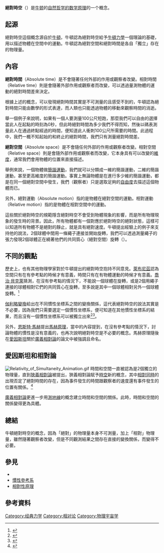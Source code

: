 {{noteTA|G1=Physics}}
'''絕對時空'''（{{lang-en|Absolute time and space}}）是[[牛顿|牛顿]]的[[自然哲学的数学原理|自然哲学的数学原理]]的一个概念。

==起源==
絕對時空這個概念源自於[[牛頓|牛頓]]，牛頓認為絕對時空給予[[牛頓力學|牛頓力學]]一個理論的基礎，用以描述物體在空間中的運動。牛頓認為絕對空間和絕對時間是各自「獨立」存在的物理量。

==內容==
'''絕對時間'''（Absolute time）是不會隨著任何外部的作用或觀察者改變。相對時間（Relative time）則是會隨著外部作用或觀察者而改變，可以透過量測物體的運動的絕對時間差來決定。

根據上述的概念，可以發現絕對時間其實是不可測量的且感受不到的，牛頓認為絕對時間只能由數學的形式表達，而人類也只能透過物體的移動來觀察時間的消逝。

舉一個例子來說明，如果有一個人要測量100公尺短跑，那麼我們可以自由的選擇當此人在起點的時刻為0秒，但此時絕對時間為多少我們不得而知，然後以碼表測量此人在通過終點經過的時間，便知道此人衝刺100公尺所需要的時間。此過程中，我們一概不知起始的和終止的絕對時間，我們只有測量絕對時間差。

'''絕對空間'''（Absolute space）是不會隨任何外部的作用或觀察者改變。相對空間（Relative space）則是會隨外部作用或觀察者而改變，它本身具有可以改變的[[維度|維度]]，通常我們會用物體的位置來直接描述。

舉例來說，一個物體做[[簡諧運動|簡諧運動]]，我們就可以分類成一維的簡諧運動，二維的簡諧運動，甚至更高維度的簡諧運動。事實上無論物體是在進行多少維的簡諧運動，都是在同一個絕對空間中發生，我們（觀察者）只是選取足夠的[[自由度_(物理學)|自由度]]去描述這個物體而已。

另外，絕對運動（Absolute motion）指的是物體在絕對空間的運動。相對運動（Relative motion）指的是物體在相對空間中的運動。

這些關於絕對時空的規範隱含絕對時空不會受到物體現象的影響，而是所有物理現象的發生時的背景。因此，所有物體都有一個對應於絕對時空的絕對狀態，這樣可以知道所有物體不是絕對的靜止，就是具有絕對速度。牛頓提出經驗上的例子來支持他的說法，2個球體中間用一條繩子連接並開始旋轉，我們可以透過測量繩子的張力發現2個球體正在繞著他們的共同質心（絕對空間）旋轉（{{tsl|en|Absolute Rotation|絕對旋轉}}）。

==不同的觀點==
歷史上，也有其他物理學家對於牛頓提出的絕對時空抱持不同意見。[[萊布尼茲|萊布尼茲]]認為空間只有在有參考點的時候才有意義，時間只有在有物體運動的時候才有意義。[[喬治·貝克萊|喬治·貝克萊]]猜測，在沒有參考點的情況下，不能說一個球體在旋轉，或是2個用繩子連接的球體相對它們的共同質心在旋轉，至多說是其中一個球體相對另外一個球體旋轉。<ref>{{cite web|title=Absolute and Relational Theories of Space and Motion - The Stanford Encyclopedia of Philosophy|url=https://plato.stanford.edu/entries/spacetime-theories|author=Huggett, Nick and Hoefer, Carl|editor=Edward N. Zalta|publisher=Metaphysics Research Lab, Stanford University|date=2015-01-22|access-date=2016-12-27|archive-date=2021-04-12|archive-url=https://web.archive.org/web/20210412194334/https://plato.stanford.edu/entries/spacetime-theories/|dead-url=no}}</ref>

[[伽利略變換|伽利略變換]]給出在不同慣性坐標系之間的變換關係，這代表絕對時空的說法其實是不必要，因為我們只需要選定一個慣性坐標系，便可知道在其他慣性坐標系的結果，而且沒有一個慣性坐標系可以被獨立出來<ref>{{cite web|title=Space and Time: Inertial Frames - The Stanford Encyclopedia of Philosophy|url=https://plato.stanford.edu/entries/spacetime-iframes/|date=2009-11-04|author=DiSalle, Robert|editor=Edward N. Zalta|publisher=Metaphysics Research Lab, Stanford University|access-date=2016-12-27|archive-date=2021-04-13|archive-url=https://web.archive.org/web/20210413165659/https://plato.stanford.edu/entries/spacetime-iframes/|dead-url=no}}</ref><ref>{{cite book |title = Classical Dynamics of Particles and Systems | publisher = Cengage Learning India | first1 =  Stephen T.   |last1 = Thornton | first2 =  Jerry B. | last2 = Marion | isbn = 8131518477 | page = 672}}</ref>。

另外，[[恩斯特·馬赫|恩斯特·馬赫]]提出[[馬赫原理|馬赫原理]]，當中的內容提到，在沒有參考點的情況下，討論物體的慣性是沒有意義的，也再次說明絕對時空是不必要的概念。馬赫原理隨後在[[愛因斯坦|愛因斯坦]]關於[[廣義相對論|廣義相對論]]的論文中被強調且命名。

==愛因斯坦和相對論==
{{Image|zh-hans=Light cone zh-hans.svg|zh-hant=Light cone zh-hant.svg|thumb|right|150px|光锥}}[[File:Relativity_of_Simultaneity_Animation.gif|thumb]]
時間和空間一直被認為是2個獨立的物理量，直到[[狹義相對論|狹義相對論]]被提出，狹義相對論賦予[[時空|時空]]新的概念，其中[[相對同時|相對同時]]的出現否定了絕對時間的存在，因為事件發生的時間跟觀察者的速度還有事件發生的位置有關係。<ref>{{cite book | title = Principles of Physics, 10th Edition International Student Version | publisher = Wiley | first1 = David | last1 = Halliday |first2 =  Robert | last2 = Resnick | first3 =  Jearl | last3 = Walker | isbn = 978-1-118-23074-9 | page = 1320}} </ref>

[[廣義相對論|廣義相對論]]更進一步用[[測地線|測地線]]的概念建立時間和空間的關係。此時，時間和空間的關係變得更為具體。

==總結==
牛頓絕對時空的概念，因為「絕對」的物理量本身不可測量，加上「相對」物理量，雖然隨著觀察者改變，但是不同觀測結果之間存在直接的變換關係，而變得不必要。

==參見==
*{{tsl|en|Absolute Rotation|絕對旋轉}}
*[[慣性參考系|慣性參考系]]
*[[相對性原理|相對性原理]]

==參考資料==
{{reflist}}


[[Category:经典力学|Category:经典力学]]
[[Category:相对论|Category:相对论]]
[[Category:物理宇宙学|Category:物理宇宙学]]